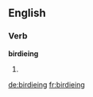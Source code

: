 ==English==

===Verb===
'''birdieing'''

# {{present participle of|birdie}}

[[de:birdieing]]
[[fr:birdieing]]